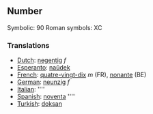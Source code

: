 ==Number==

Symbolic: 90
Roman symbols: XC

===Translations===

*[[Dutch]]: [[negentig]] ''f''
*[[Esperanto]]: [[naŭdek]]
*[[French]]: [[quatre-vingt-dix]] ''m'' (FR), [[nonante]] (BE)
*[[German]]: [[neunzig]] ''f''
*[[Italian]]: [[]] ''''
*[[Spanish]]: [[noventa]] ''''
*[[Turkish]]: [[doksan]]